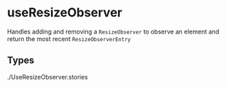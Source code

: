 
<Meta of={ContainerQueryStories} />

# useResizeObserver

Handles adding and removing a `ResizeObserver` to observe an element and return the most recent `ResizeObserverEntry`

## Types

<Source language="ts" code={TYPES} />
./UseResizeObserver.stories

